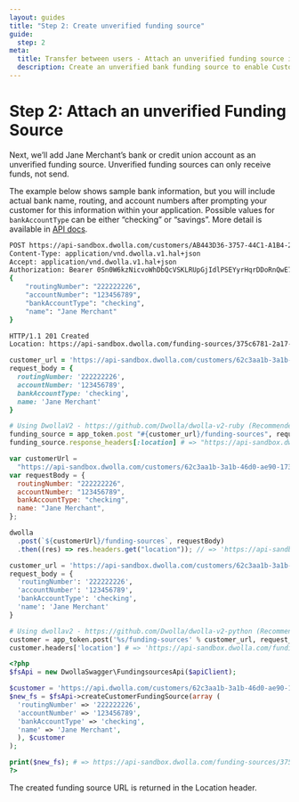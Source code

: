 ```yaml
---
layout: guides
title: "Step 2: Create unverified funding source"
guide:
  step: 2
meta:
  title: Transfer between users - Attach an unverified funding source in Dwolla's API | Dwolla API Documentation
  description: Create an unverified bank funding source to enable Customers to receive funds.
---
```


# Step 2: Attach an unverified Funding Source

Next, we’ll add Jane Merchant’s bank or credit union account as an unverified funding source. Unverified funding sources can only receive funds, not send.

The example below shows sample bank information, but you will include actual bank name, routing, and account numbers after prompting your customer for this information within your application. Possible values for `bankAccountType` can be either “checking” or “savings”. More detail is available in [API docs](https://docs.dwolla.com/#create-a-funding-source-for-a-customer).

```bash
POST https://api-sandbox.dwolla.com/customers/AB443D36-3757-44C1-A1B4-29727FB3111C/funding-sources
Content-Type: application/vnd.dwolla.v1.hal+json
Accept: application/vnd.dwolla.v1.hal+json
Authorization: Bearer 0Sn0W6kzNicvoWhDbQcVSKLRUpGjIdlPSEYyrHqrDDoRnQwE7Q
{
    "routingNumber": "222222226",
    "accountNumber": "123456789",
    "bankAccountType": "checking",
    "name": "Jane Merchant"
}

HTTP/1.1 201 Created
Location: https://api-sandbox.dwolla.com/funding-sources/375c6781-2a17-476c-84f7-db7d2f6ffb31
```

```ruby
customer_url = 'https://api-sandbox.dwolla.com/customers/62c3aa1b-3a1b-46d0-ae90-17304d60c3d5'
request_body = {
  routingNumber: '222222226',
  accountNumber: '123456789',
  bankAccountType: 'checking',
  name: 'Jane Merchant'
}

# Using DwollaV2 - https://github.com/Dwolla/dwolla-v2-ruby (Recommended)
funding_source = app_token.post "#{customer_url}/funding-sources", request_body
funding_source.response_headers[:location] # => "https://api-sandbox.dwolla.com/funding-sources/375c6781-2a17-476c-84f7-db7d2f6ffb31"
```

```javascript
var customerUrl =
  "https://api-sandbox.dwolla.com/customers/62c3aa1b-3a1b-46d0-ae90-17304d60c3d5";
var requestBody = {
  routingNumber: "222222226",
  accountNumber: "123456789",
  bankAccountType: "checking",
  name: "Jane Merchant",
};

dwolla
  .post(`${customerUrl}/funding-sources`, requestBody)
  .then((res) => res.headers.get("location")); // => 'https://api-sandbox.dwolla.com/funding-sources/375c6781-2a17-476c-84f7-db7d2f6ffb31'
```

```python
customer_url = 'https://api-sandbox.dwolla.com/customers/62c3aa1b-3a1b-46d0-ae90-17304d60c3d5'
request_body = {
  'routingNumber': '222222226',
  'accountNumber': '123456789',
  'bankAccountType': 'checking',
  'name': 'Jane Merchant'
}

# Using dwollav2 - https://github.com/Dwolla/dwolla-v2-python (Recommended)
customer = app_token.post('%s/funding-sources' % customer_url, request_body)
customer.headers['location'] # => 'https://api-sandbox.dwolla.com/funding-sources/375c6781-2a17-476c-84f7-db7d2f6ffb31'
```

```php
<?php
$fsApi = new DwollaSwagger\FundingsourcesApi($apiClient);

$customer = 'https://api.dwolla.com/customers/62c3aa1b-3a1b-46d0-ae90-17304d60c3d5/funding-sources'
$new_fs = $fsApi->createCustomerFundingSource(array (
  'routingNumber' => '222222226',
  'accountNumber' => '123456789',
  'bankAccountType' => 'checking',
  'name' => 'Jane Merchant',
  ), $customer
);

print($new_fs); # => https://api-sandbox.dwolla.com/funding-sources/375c6781-2a17-476c-84f7-db7d2f6ffb31
?>
```

The created funding source URL is returned in the Location header.
